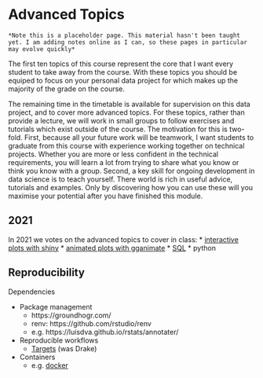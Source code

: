 # Advanced Topics {-}

```block
*Note this is a placeholder page. This material hasn't been taught yet. I am adding notes online as I can, so these pages in particular may evolve quickly*
```

The first ten topics of this course represent the core that I want every student to take away from the course. With these topics you should be equiped to focus on your personal data project for which makes up the majority of the grade on the course.

The remaining time in the timetable is available for supervision on this data project, and to cover more advanced topics. For these topics, rather than provide a lecture, we will work in small groups to follow exercises and tutorials which exist outside of the course. The motivation for this is two-fold. First, because all your future work will be teamwork, I want students to graduate from this course with experience working together on technical projects. Whether you are more or less confident in the technical requirements, you will learn a lot from trying to share what you know or think you know with a group. Second, a key skill for ongoing development in data science is to teach yourself. There world is rich in useful advice, tutorials and examples. Only by discovering how you can use these will you maximise your potential after you have finished this module.

## 2021

In 2021 we votes on the advanced topics to cover in class:
* [interactive plots with shiny](interactive-graphs-with-shiny.html)
* [animated plots with gganimate](animated-plots-with-gganimate.html)
* [SQL](1140-sql.html)
* python


## Reproducibility

Dependencies

 * Package management 
    * https://groundhogr.com/
    * renv: https://github.com/rstudio/renv
    * e.g. https://luisdva.github.io/rstats/annotater/
 * Reproducible workflows
    * [Targets](https://books.ropensci.org/targets/) (was Drake)
 * Containers
    * e.g. [docker](https://www.docker.com/)



